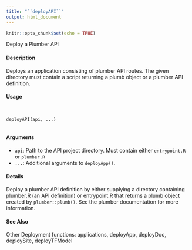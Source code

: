 ```yaml
---
title: "``deployAPI``"
output: html_document
---
```


```r
knitr::opts_chunk$set(echo = TRUE)
```


Deploy a Plumber API

#### Description

Deploys an application consisting of plumber API routes. The given directory must contain a script returning a plumb object or a plumber API definition.

#### Usage
<pre><code>

deployAPI(api, ...)

</code></pre>

#### Arguments

* ``api``: Path to the API project directory. Must contain either ``entrypoint.R`` or ``plumber.R``
* ``...``: Additional arguments to ``deployApp()``.

#### Details
Deploy a plumber API definition by either supplying a directory containing plumber.R (an API definition) or entrypoint.R that returns a plumb object created by ``plumber::plumb()``. See the plumber documentation for more information.

#### See Also
Other Deployment functions: applications, deployApp, deployDoc, deploySite, deployTFModel